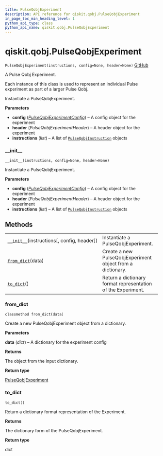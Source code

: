 ```yaml
---
title: PulseQobjExperiment
description: API reference for qiskit.qobj.PulseQobjExperiment
in_page_toc_min_heading_level: 1
python_api_type: class
python_api_name: qiskit.qobj.PulseQobjExperiment
---
```


<span id="qiskit-qobj-pulseqobjexperiment" />

# qiskit.qobj.PulseQobjExperiment

<span id="qiskit.qobj.PulseQobjExperiment" />

`PulseQobjExperiment(instructions, config=None, header=None)` [GitHub](https://github.com/qiskit/qiskit/tree/stable/0.16/qiskit/qobj/pulse_qobj.py "view source code")

A Pulse Qobj Experiment.

Each instance of this class is used to represent an individual Pulse experiment as part of a larger Pulse Qobj.

Instantiate a PulseQobjExperiment.

**Parameters**

*   **config** ([*PulseQobjExperimentConfig*](qiskit.qobj.PulseQobjExperimentConfig "qiskit.qobj.PulseQobjExperimentConfig")) – A config object for the experiment
*   **header** (*PulseQobjExperimentHeader*) – A header object for the experiment
*   **instructions** (*list*) – A list of [`PulseQobjInstruction`](qiskit.qobj.PulseQobjInstruction "qiskit.qobj.PulseQobjInstruction") objects

### \_\_init\_\_

<span id="qiskit.qobj.PulseQobjExperiment.__init__" />

`__init__(instructions, config=None, header=None)`

Instantiate a PulseQobjExperiment.

**Parameters**

*   **config** ([*PulseQobjExperimentConfig*](qiskit.qobj.PulseQobjExperimentConfig "qiskit.qobj.PulseQobjExperimentConfig")) – A config object for the experiment
*   **header** (*PulseQobjExperimentHeader*) – A header object for the experiment
*   **instructions** (*list*) – A list of [`PulseQobjInstruction`](qiskit.qobj.PulseQobjInstruction "qiskit.qobj.PulseQobjInstruction") objects

## Methods

|                                                                                                                                     |                                                              |
| ----------------------------------------------------------------------------------------------------------------------------------- | ------------------------------------------------------------ |
| [`__init__`](#qiskit.qobj.PulseQobjExperiment.__init__ "qiskit.qobj.PulseQobjExperiment.__init__")(instructions\[, config, header]) | Instantiate a PulseQobjExperiment.                           |
| [`from_dict`](#qiskit.qobj.PulseQobjExperiment.from_dict "qiskit.qobj.PulseQobjExperiment.from_dict")(data)                         | Create a new PulseQobjExperiment object from a dictionary.   |
| [`to_dict`](#qiskit.qobj.PulseQobjExperiment.to_dict "qiskit.qobj.PulseQobjExperiment.to_dict")()                                   | Return a dictionary format representation of the Experiment. |

### from\_dict

<span id="qiskit.qobj.PulseQobjExperiment.from_dict" />

`classmethod from_dict(data)`

Create a new PulseQobjExperiment object from a dictionary.

**Parameters**

**data** (*dict*) – A dictionary for the experiment config

**Returns**

The object from the input dictionary.

**Return type**

[PulseQobjExperiment](#qiskit.qobj.PulseQobjExperiment "qiskit.qobj.PulseQobjExperiment")

### to\_dict

<span id="qiskit.qobj.PulseQobjExperiment.to_dict" />

`to_dict()`

Return a dictionary format representation of the Experiment.

**Returns**

The dictionary form of the PulseQobjExperiment.

**Return type**

dict

